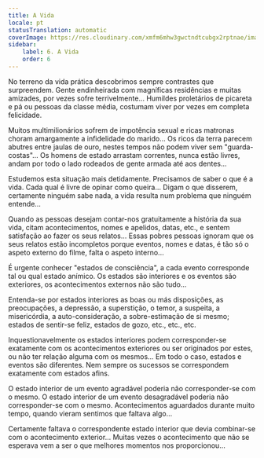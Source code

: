 ```yaml
---
title: A Vida
locale: pt
statusTranslation: automatic
coverImage: https://res.cloudinary.com/xmfm6mhw3gwctndtcubgx2rptnae/image/upload/v1740468922/small_cover_tratado_de_psicologia_revolucionaria_a4c0dca4e0.webp
sidebar:
    label: 6. A Vida
    order: 6
---
```

No terreno da vida prática descobrimos sempre contrastes que surpreendem. Gente endinheirada com magníficas residências e muitas amizades, por vezes sofre terrivelmente... Humildes proletários de picareta e pá ou pessoas da classe média, costumam viver por vezes em completa felicidade.

Muitos multimilionários sofrem de impotência sexual e ricas matronas choram amargamente a infidelidade do marido... Os ricos da terra parecem abutres entre jaulas de ouro, nestes tempos não podem viver sem "guarda-costas"... Os homens de estado arrastam correntes, nunca estão livres, andam por todo o lado rodeados de gente armada até aos dentes...

Estudemos esta situação mais detidamente. Precisamos de saber o que é a vida. Cada qual é livre de opinar como queira... Digam o que disserem, certamente ninguém sabe nada, a vida resulta num problema que ninguém entende...

Quando as pessoas desejam contar-nos gratuitamente a história da sua vida, citam acontecimentos, nomes e apelidos, datas, etc., e sentem satisfação ao fazer os seus relatos... Essas pobres pessoas ignoram que os seus relatos estão incompletos porque eventos, nomes e datas, é tão só o aspeto externo do filme, falta o aspeto interno...

É urgente conhecer "estados de consciência", a cada evento corresponde tal ou qual estado anímico. Os estados são interiores e os eventos são exteriores, os acontecimentos externos não são tudo...

Entenda-se por estados interiores as boas ou más disposições, as preocupações, a depressão, a superstição, o temor, a suspeita, a misericórdia, a auto-consideração, a sobre-estimação de si mesmo; estados de sentir-se feliz, estados de gozo, etc., etc., etc.

Inquestionavelmente os estados interiores podem corresponder-se exatamente com os acontecimentos exteriores ou ser originados por estes, ou não ter relação alguma com os mesmos... Em todo o caso, estados e eventos são diferentes. Nem sempre os sucessos se correspondem exatamente com estados afins.

O estado interior de um evento agradável poderia não corresponder-se com o mesmo. O estado interior de um evento desagradável poderia não corresponder-se com o mesmo. Acontecimentos aguardados durante muito tempo, quando vieram sentimos que faltava algo...

Certamente faltava o correspondente estado interior que devia combinar-se com o acontecimento exterior... Muitas vezes o acontecimento que não se esperava vem a ser o que melhores momentos nos proporcionou...

